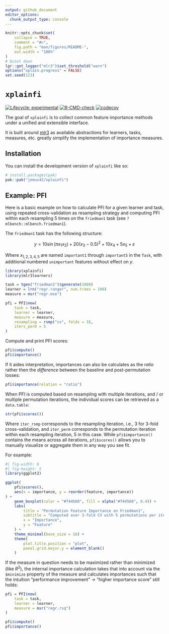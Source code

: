 ```yaml
---
output: github_document
editor_options: 
  chunk_output_type: console
---
```


<!-- README.md is generated from README.Rmd. Please edit that file -->

```r
knitr::opts_chunk$set(
	collapse = TRUE,
	comment = "#>",
	fig.path = "man/figures/README-",
	out.width = "100%"
)
# Quiet down
lgr::get_logger("mlr3")$set_threshold("warn")
options("xplain.progress" = FALSE)
set.seed(123)
```

# `xplainfi`

<!-- badges: start -->
[![Lifecycle: experimental](https://img.shields.io/badge/lifecycle-experimental-orange.svg)](https://lifecycle.r-lib.org/articles/stages.html#experimental)
[![R-CMD-check](https://github.com/jemus42/xplainfi/actions/workflows/R-CMD-check.yaml/badge.svg)](https://github.com/jemus42/xplainfi/actions/workflows/R-CMD-check.yaml)
[![codecov](https://codecov.io/gh/jemus42/xplainfi/graph/badge.svg?token=QIQDMP3AM7)](https://codecov.io/gh/jemus42/xplainfi)
<!-- badges: end -->

The goal of `xplainfi` is to collect common feature importance methods under a unified and extensible interface.  

It is built around [mlr3](https://mlr-org.com/) as available abstractions for learners, tasks, measures, etc. greatly simplify the implementation of importance measures.

## Installation

You can install the development version of `xplainfi` like so:

``` r
# install.packages(pak)
pak::pak("jemus42/xplainfi")
```

## Example: PFI

Here is a basic example on how to calculate PFI for a given learner and task, using repeated cross-validation as resampling strategy and computing PFI within each resampling 5 times on the `friedman1` task (see `?mlbench::mlbench.friedman1`).

The `friedman1` task has the following structure:

$$y = 10 \sin(\pi x_1 x_2) + 20(x_3 - 0.5)^2 + 10x_4 + 5x_5 + \varepsilon$$

Where $x_{1,2,3,4,5}$ are named `important1` through `important5` in the `Task`, with additional numbered `unimportant` features without effect on $y$.

```r
library(xplainfi)
library(mlr3learners)

task = tgen("friedman1")$generate(1000)
learner = lrn("regr.ranger", num.trees = 100)
measure = msr("regr.mse")

pfi = PFI$new(
	task = task,
	learner = learner,
	measure = measure,
	resampling = rsmp("cv", folds = 3),
	iters_perm = 5
)
```

Compute and print PFI scores:

```r
pfi$compute()
pfi$importance()
```

If it aides interpretation, importances can also be calculates as the *ratio* rather then the *difference* between the baseline and post-permutation losses:

```r
pfi$importance(relation = "ratio")
```

When PFI is computed based on resampling with multiple iterations, and / or multiple permutation iterations, the individual scores can be retrieved as a `data.table`:

```r
str(pfi$scores())
```

Where `iter_rsmp` corresponds to the resampling iteration, i.e., 3 for 3-fold cross-validation, and `iter_perm` corresponds to the permutation iteration within each resampling iteration, 5 in this case.
While `pfi$importance()` contains the means across all iterations, `pfi$scores()` allows you to manually visualize or aggregate them in any way you see fit.

For example:

```r
#| fig-width: 6
#| fig-height: 5
library(ggplot2)

ggplot(
	pfi$scores(),
	aes(x = importance, y = reorder(feature, importance))
) +
	geom_boxplot(color = "#f44560", fill = alpha("#f44560", 0.4)) +
	labs(
		title = "Permutation Feature Importance on Friedman1",
		subtitle = "Computed over 3-fold CV with 5 permutations per iteration using Random Forest",
		x = "Importance",
		y = "Feature"
	) +
	theme_minimal(base_size = 16) +
	theme(
		plot.title.position = "plot",
		panel.grid.major.y = element_blank()
	)
```

If the measure in question needs to be maximized rather than minimized (like $R^2$), the internal importance calculation takes that into account via the `$minimize` property of the measure and calculates importances such that the intuition "performance improvement" -> "higher importance score" still holds:

```r
pfi = PFI$new(
	task = task,
	learner = learner,
	measure = msr("regr.rsq")
)

pfi$compute()
pfi$importance()
```
